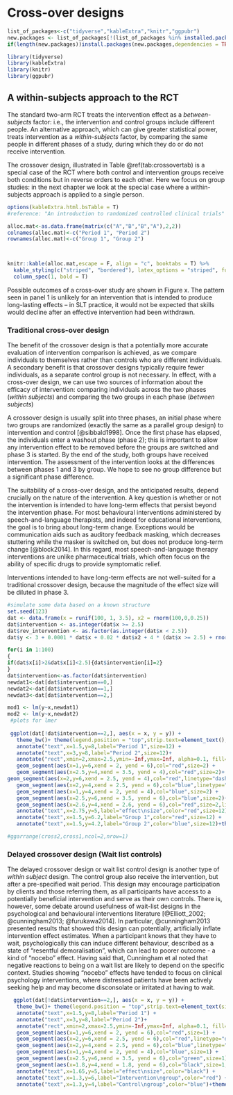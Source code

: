 # Cross-over designs {#crossover}

```r
list_of_packages<-c("tidyverse","kableExtra","knitr","ggpubr")
new.packages <- list_of_packages[!(list_of_packages %in% installed.packages()[,"Package"])]
if(length(new.packages))install.packages(new.packages,dependencies = TRUE)

library(tidyverse)
library(kableExtra)
library(knitr)
library(ggpubr)

```
<!-- for the wait-list control design, the Burgoyne et al study used previously in RCT chapter could be used to illustrate. 
this is a more standard cross-over design
https://eprints.whiterose.ac.uk/112815/1/Varley%20et%20al_Computerized%20therapy%20for%20AOS.pdf
-->


## A within-subjects approach to the RCT  
The standard two-arm RCT treats the intervention effect as a _between-subjects_ factor: i.e., the intervention and control groups include different people. An alternative approach, which can give greater statistical power, treats intervention as a _within-subjects_ factor, by comparing the same people in different phases of a study, during which they do or do not receive intervention. 

The crossover design, illustrated in Table \@ref(tab:crossovertab) is a special case of the RCT where both control and intervention groups receive both conditions but in reverse orders to each other. Here we focus on group studies: in the next chapter we look at the special case where a within-subjects approach is applied to a single person.  


```r
options(kableExtra.html.bsTable = T)
#reference: "An introduction to randomized controlled clinical trials" by J.N.S. Matthews.

alloc.mat<-as.data.frame(matrix(c("A","B","B","A"),2,2))
colnames(alloc.mat)<-c("Period 1", "Period 2")
rownames(alloc.mat)<-c("Group 1", "Group 2")



knitr::kable(alloc.mat,escape = F, align = "c", booktabs = T) %>%
  kable_styling(c("striped", "bordered"), latex_options = "striped", full_width = F) %>%
  column_spec(1, bold = T) 
```
 

Possible outcomes of a cross-over study are shown in Figure x. The pattern seen in panel 1 is unlikely for an intervention that is intended to produce long-lasting effects – in SLT practice, it would not be expected that skills would decline after an effective intervention had been withdrawn. 

### Traditional cross-over design

The benefit of the crossover design is that a potentially more accurate evaluation of intervention comparison is achieved, as we compare individuals to themselves rather than controls who are different individuals. A secondary benefit is that crossover designs typically require fewer individuals, as a separate control group is not necessary. In effect, with a cross-over design, we can use two sources of information about the efficacy of intervention: comparing individuals across the two phases (_within subjects_) and comparing the two groups in each phase (_between subjects_)

A crossover design is usually split into three phases, an initial phase where two groups are randomized (exactly the same as a parallel group design) to intervention and control [@sibbald1998]. Once the first phase has elapsed, the individuals enter a washout phase (phase 2); this is important to allow any intervention effect to be removed before the groups are switched and phase 3 is started. By the end of the study, both groups have received intervention. The assessment of the intervention looks at the differences between phases 1 and 3 by group. We hope to see no group difference but a significant phase difference.

The suitability of a cross-over design, and the anticipated results, depend crucially on the nature of the intervention.  A key question is whether or not the intervention is intended to have long-term effects that persist beyond the intervention phase. For most behavioural interventions administered by speech-and-language therapists, and indeed for educational interventions, the goal is to bring about long-term change. Exceptions would be communication aids such as auditory feedback masking, which decreases stuttering while the masker is switched on, but does not produce long-term change [@block2014]. In this regard, most speech-and-language therapy interventions are unlike pharmaceutical trials, which often focus on the ability of specific drugs to provide symptomatic relief.

Interventions intended to have long-term effects are not well-suited for a traditional crossover design, because the magnitude of the effect size will be diluted in phase 3. 
<!--- best way to analyse?-->

```r
#simulate some data based on a known structure
set.seed(123)
dat <- data.frame(x = runif(100, 1, 3.5), x2 = rnorm(100,0,0.25))
dat$intervention <- as.integer(dat$x >= 2.5)
dat$rev_intervention <- as.factor(as.integer(dat$x < 2.5))
dat$y <- 3 + 0.0001 * dat$x + 0.02 * dat$x2 + 4 * (dat$x >= 2.5) + rnorm(100,0,0.5)

for(i in 1:100)
{
if(dat$x[i]>2&dat$x[i]<2.5){dat$intervention[i]=2}
}
dat$intervention<-as.factor(dat$intervention)
newdat1<-dat[dat$intervention==0,]
newdat2<-dat[dat$intervention==1,]
newdat3<-dat[dat$intervention==2,]

mod1 <- lm(y~x,newdat1)
mod2 <- lm(y~x,newdat2)
 #plots for lmer 
 
 ggplot(dat[!dat$intervention==2,], aes(x = x, y = y)) + 
   theme_bw()+ theme(legend.position = "top",strip.text=element_text(),axis.text=element_text(),axis.title=element_text(face="bold"))+ annotate("text",x=2.25,y=8,label="Washout",size=12)+xlab("")+ylab("") +
   annotate("text",x=1.5,y=8,label="Period 1",size=12) +
   annotate("text",x=3,y=8,label="Period 2",size=12)+
   annotate("rect",xmin=2,xmax=2.5,ymin=-Inf,ymax=Inf, alpha=0.1, fill="black")+
   geom_segment(aes(x=1,y=6,xend = 2, yend = 6),col="red",size=2) +
   geom_segment(aes(x=2.5,y=4,xend = 3.5, yend = 4),col="red",size=2)+
geom_segment(aes(x=2,y=6,xend = 2.5, yend = 4),col="red",linetype="dashed",size=2) +
   geom_segment(aes(x=2,y=4,xend = 2.5, yend = 6),col="blue",linetype="dashed",size=2)+
   geom_segment(aes(x=1,y=4,xend = 2, yend = 4),col="blue",size=2) +
   geom_segment(aes(x=2.5,y=6,xend = 3.5, yend = 6),col="blue",size=2)+ylim(3,8)+
   geom_segment(aes(x=2.6,y=4,xend = 2.6, yend = 6),col="red",size=2,linetype="dotted")+ylim(3,8)+
   annotate("text",x=2.75,y=5,label="effect\nsize",color="red",size=12) +
   annotate("text",x=1.5,y=6.2,label="Group 1",color="red",size=12) +
   annotate("text",x=1.5,y=4.2,label="Group 2",color="blue",size=12)+theme(axis.text = element_blank(),axis.ticks = element_blank())

#ggarrange(cross2,cross1,ncol=2,nrow=1)

```


### Delayed crossover design (Wait list controls)

The delayed crossover design or wait list control design is another type of _within subject_ design. The control group also receive the intervention, but after a pre-specified wait period. This design may encourage participation by clients and those referring them, as all participants have access to a potentially beneficial intervention and serve as their own controls. There is, however, some debate around usefulness of wait-list designs in the psychological and behavioural interventions literature [@Elliott_2002; @cunningham2013; @furukawa2014]. In particular, @cunningham2013 presented results that showed this design can potentially, artificially inflate intervention effect estimates. When a participant knows that they have to wait, psychologically this can induce different behaviour, described as a state of "resentful demoralisation", which can lead to poorer outcome - a kind of "nocebo" effect. Having said that, Cunningham et al noted that negative reactions to being on a wait list are likely to depend on the specific context. Studies showing "nocebo" effects have tended to focus on clinical psychology interventions, where distressed patients have been actively seeking help and may become disconsolate or irritated at having to wait.  

<!---We definitely need to cover this, as it is not uncommon esp in educational contexts. 
But thinking about this, I'm not sure how it differs from regular crossover apart from making it easier to recruit. And I guess it is possible to make it adaptive so the waitlist people only get intervention if analysis at end of phase 1 shows it is promising. 
Also wonder about the analysis: I googled and someone said this, 
"Have three timepoints for everyone, t0 at baseline, t1 when the control group switches to treatment, and t2 after about double that time. At t1 you have a between subject treatment comparison of treatment versus control adjusted for the t0 baseline covariate. You also have a within subject comparison within the control-treatment group. The right linear mixed model can combine those estimates under certain assumptions. And stronger assumptions can be made of course if blinding occurs and neither group knows who is on control or treatment to time t1." --> 

```r



  ggplot(dat[!dat$intervention==2,], aes(x = x, y = y)) + 
   theme_bw()+ theme(legend.position = "top",strip.text=element_text(size=12),axis.text=element_text(size=12),axis.title=element_text(size=12,face="bold"))+ xlab("")+ylab("") +
   annotate("text",x=1.5,y=8,label="Period 1") +
   annotate("text",x=3,y=8,label="Period 2")+
   annotate("rect",xmin=2,xmax=2.5,ymin=-Inf,ymax=Inf, alpha=0.1, fill="black")+
   geom_segment(aes(x=1,y=6,xend = 2, yend = 6),col="red",size=1) +
   geom_segment(aes(x=2,y=6,xend = 2.5, yend = 6),col="red",linetype="dashed",size=1) +
   geom_segment(aes(x=2,y=4,xend = 2.5, yend = 6),col="blue",linetype="dashed",size=1)+
   geom_segment(aes(x=1,y=4,xend = 2, yend = 4),col="blue",size=1) +
   geom_segment(aes(x=2.5,y=6,xend = 3.5, yend = 6),col="green",size=1)+ylim(3,8)+
   geom_segment(aes(x=1.8,y=4,xend = 1.8, yend = 6),col="black",size=1,linetype="dotted")+ylim(3,8)+
   annotate("text",x=1.65,y=5,label="effect\nsize",color="black") +
   annotate("text",x=1.3,y=6,label="Intervention\ngroup",color="red") +
   annotate("text",x=1.3,y=4,label="Control\ngroup",color="blue")+theme(axis.text = element_blank(),axis.ticks = element_blank())+annotate("text",x=3,y=5.5,label="Both groups are\non intervention",color="green")

```
 
